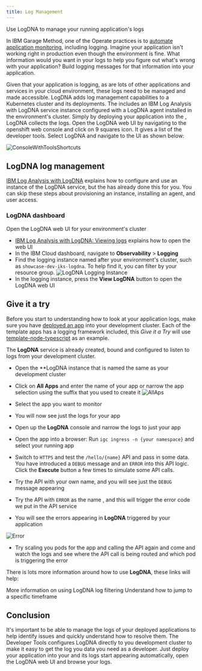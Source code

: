 ```yaml
---
title: Log Management
---
```



<PageDescription>

Use LogDNA to manage your running application's logs

</PageDescription>

In IBM Garage Method, one of the Operate practices is to [automate application monitoring](https://www.ibm.com/garage/method/practices/manage/practice_automated_monitoring/), including logging. Imagine your application isn't working right in production even though the environment is fine. What information would you want in your logs to help you figure out what's wrong with your application? Build logging messages for that information into your application.

Given that your application is logging, as are lots of other applications and services in your cloud environment, these logs need to be managed and made accessible. LogDNA adds log management capabilities to a Kubernetes cluster and its deployments. The <Globals name="env" /> includes an IBM Log Analysis with LogDNA service instance configured with a LogDNA agent installed in the environment's cluster. Simply by deploying your application into the <Globals name="env" />, LogDNA collects the logs.
Open the LogDNA web UI by navigating to the openshift web console  and click on 9 squares icon. It gives a list of the developer tools.
Select LogDNA and navigate to the UI as shown below:

![ConsoleWithToolsShortcuts](./ToolsShortCut.png)

## LogDNA log management

[IBM Log Analysis with LogDNA](https://cloud.ibm.com/docs/services/Log-Analysis-with-LogDNA) explains how to configure and use an instance of the LogDNA service, but the <Globals name="env" /> has already done this for you. You can skip these steps about provisioning an instance, installing an agent, and user access.

### LogDNA dashboard

Open the LogDNA web UI for your environment's cluster
- [IBM Log Analysis with LogDNA: Viewing logs](https://cloud.ibm.com/docs/services/Log-Analysis-with-LogDNA?topic=LogDNA-view_logs)
explains how to open the web UI
- In the IBM Cloud dashboard, navigate to **Observability** > **Logging**
- Find the logging instance named after your environment's cluster, such as `showcase-dev-iks-logdna`. To help find it,
you can filter by your resource group.
    ![LogDNA Logging Instance](logdna-logging-instance.png)
- In the logging instance, press the **View LogDNA** button to open the LogDNA web UI

## Give it a try

Before you start to understanding how to look at your application logs, make sure you have [deployed an app](/getting-started/deploy-app) into your development cluster. Each of the template apps has a logging framework included, this _Give it a Try_ will use [template-node-typescript](https://github.com/IBM/template-node-typescript) as an example.

The **LogDNA** service is already created, bound and configured to listen to logs from your development cluster.

- Open the **LogDNA instance that is named the same as your development cluster
- Click on **All Apps** and enter the name of your app or narrow the app selection using the suffix that you used to create it
![AllAps](allapps.png)
- Select the app you want to monitor

- You will now see just the logs for your app

- Open up the **LogDNA** console and narrow the logs to just your app

- Open the app into a browser: Run `igc ingress -n {your namespace}` and select your running app
- Switch to `HTTPS` and test the `/hello/{name}` API and pass in some data. You have introduced a `DEBUG` message and an `ERROR` into this API logic. Click the **Execute** button a few times to simulate some API calls.
- Try the API with your own name, and you will see just the `DEBUG` message appearing
- Try the API with `ERROR` as the name , and this will trigger the error code we put in the API service

- You will see the errors appearing in **LogDNA** triggered by your application

![Error](errorcondition.png)

- Try scaling you pods for the app and calling the API again and come and watch the logs and see where the API call is being routed and which pod is triggering the error

There is lots more information around how to use **LogDNA**, these links will help:

<AnchorLinks>
  <AnchorLink to="https://docs.logdna.com/docs/filters">More information on using LogDNA log filtering</AnchorLink>
  <AnchorLink to="https://docs.logdna.com/docs/time">Understand how to jump to a specific timeframe</AnchorLink>
</AnchorLinks>

## Conclusion

It's important to be able to manage the logs of your deployed applications to help identify issues and quickly understand how to resolve them. The Developer Tools configures LogDNA directly to you development cluster to make it easy to get the log you data you need as a developer. Just deploy your application into your <Globals name="env" /> and its logs start appearing automatically, open the LogDNA web UI and browse your logs.
